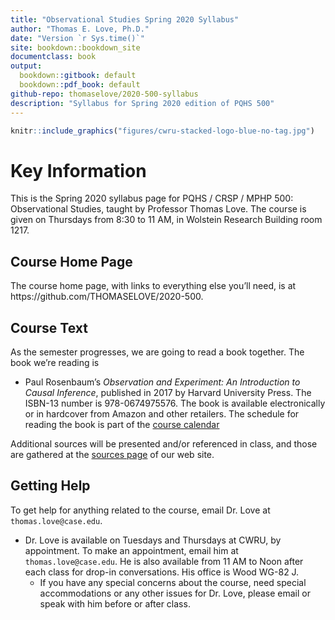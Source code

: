 ```yaml
---
title: "Observational Studies Spring 2020 Syllabus"
author: "Thomas E. Love, Ph.D."
date: "Version `r Sys.time()`"
site: bookdown::bookdown_site
documentclass: book
output:
  bookdown::gitbook: default
  bookdown::pdf_book: default
github-repo: thomaselove/2020-500-syllabus
description: "Syllabus for Spring 2020 edition of PQHS 500"
---
```


```r
knitr::include_graphics("figures/cwru-stacked-logo-blue-no-tag.jpg")
```

# Key Information {-}

This is the Spring 2020 syllabus page for PQHS / CRSP / MPHP 500: Observational Studies, taught by Professor Thomas Love. The course is given on Thursdays from 8:30 to 11 AM, in Wolstein Research Building room 1217.

## Course Home Page {-}

The course home page, with links to everything else you'll need, is at https://github.com/THOMASELOVE/2020-500. 

## Course Text {-}

As the semester progresses, we are going to read a book together. The book we're reading is

- Paul Rosenbaum's *Observation and Experiment: An Introduction to Causal Inference*, published in 2017 by Harvard University Press. The ISBN-13 number is 978-0674975576. The book is available electronically or in hardcover from Amazon and other retailers. The schedule for reading the book is part of the [course calendar](https://github.com/THOMASELOVE/2020-500/blob/master/calendar.md)

Additional sources will be presented and/or referenced in class, and those are gathered at the [sources page](https://github.com/THOMASELOVE/2020-500/tree/master/sources) of our web site.

## Getting Help {-}

To get help for anything related to the course, email Dr. Love at `thomas.love@case.edu`.

- Dr. Love is available on Tuesdays and Thursdays at CWRU, by appointment. To make an appointment, email him at `thomas.love@case.edu`. He is also available from 11 AM to Noon after each class for drop-in conversations. His office is Wood WG-82 J.
    + If you have any special concerns about the course, need special accommodations or any other issues for Dr. Love, please email or speak with him before or after class.

